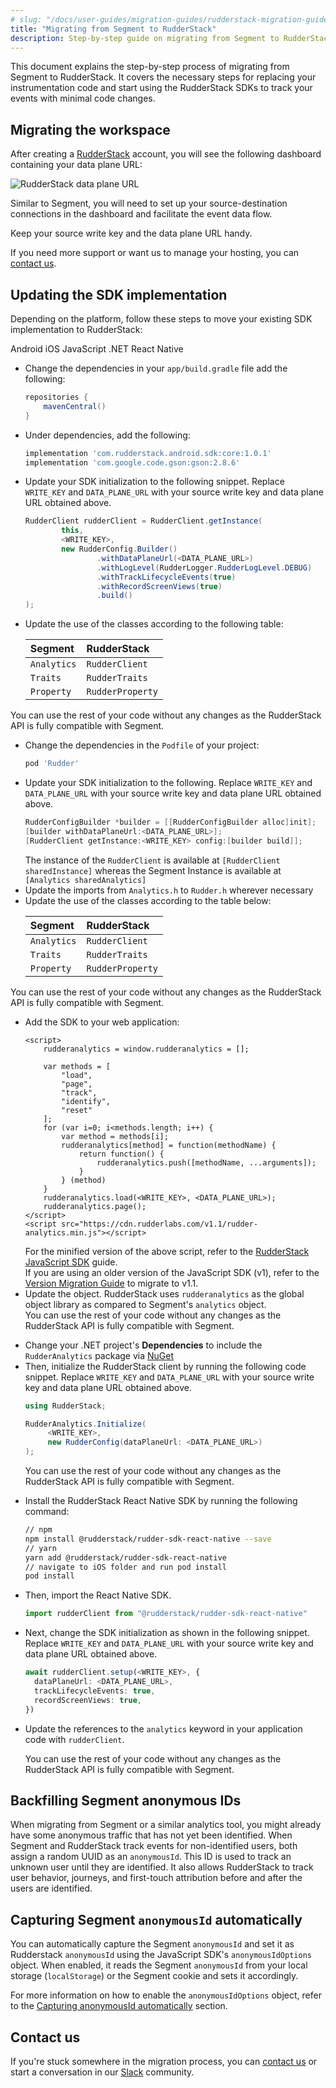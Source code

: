```yaml
---
# slug: "/docs/user-guides/migration-guides/rudderstack-migration-guide"
title: "Migrating from Segment to RudderStack"
description: Step-by-step guide on migrating from Segment to RudderStack.
---
```


This document explains the step-by-step process of migrating from Segment to RudderStack. It covers the necessary steps for replacing your instrumentation code and start using the RudderStack SDKs to track your events with minimal code changes.

## Migrating the workspace

After creating a [RudderStack](https://app.rudderstack.com/signup?type=freetrial) account, you will see the following dashboard containing your <Link to="/get-started/glossary/#data-plane-url">data plane URL</Link>:

<img src="../../assets/user-guides/rudderstack-data-plane-url.png" alt="RudderStack data plane URL" />

Similar to Segment, you will need to set up your source-destination connections in the dashboard and facilitate the event data flow.

<div class="successBlock">
Keep your source write key and the data plane URL handy.
</div>

If you need more support or want us to manage your hosting, you can [contact us](mailto:%20support@rudderstack.com).

## Updating the SDK implementation

Depending on the platform, follow these steps to move your existing SDK implementation to RudderStack:

<Tabs>
  <TabList>
    <Tab>Android</Tab>
    <Tab>iOS</Tab>
    <Tab>JavaScript</Tab>
    <Tab>.NET</Tab>
    <Tab>React Native</Tab>
  </TabList>
    <TabPanels>
      <TabPanel>
      <ul>
      <li>Change the dependencies in your <code class="inline-code">app/build.gradle</code> file add the following:
<span>

```groovy
repositories {
    mavenCentral()
}
```
</span>
</li>
<li>Under dependencies, add the following:
<span>

```groovy
implementation 'com.rudderstack.android.sdk:core:1.0.1'
implementation 'com.google.code.gson:gson:2.8.6'
```
</span>
</li>
<li>Update your SDK initialization to the following snippet. Replace <code class="inline-code">WRITE_KEY</code> and <code class="inline-code">DATA_PLANE_URL</code> with your source write key and data plane URL obtained above.
<span>

```java
RudderClient rudderClient = RudderClient.getInstance(
        this,
        <WRITE_KEY>,
        new RudderConfig.Builder()
                .withDataPlaneUrl(<DATA_PLANE_URL>)
                .withLogLevel(RudderLogger.RudderLogLevel.DEBUG)
                .withTrackLifecycleEvents(true)
                .withRecordScreenViews(true)
                .build()
);
```
</span>
</li>
<li>Update the use of the classes according to the following table:
<span>

| Segment     | RudderStack      |
| :---------- | :--------------- |
| `Analytics` | `RudderClient`   |
| `Traits`    | `RudderTraits`   |
| `Property`  | `RudderProperty` |
</span>
</li>
</ul>
<div class="successBlock">

  You can use the rest of your code without any changes as the RudderStack API is fully compatible with Segment.
</div>
      </TabPanel>
      <TabPanel>
<ul>
<li>Change the dependencies in the <code class="inline-code">Podfile</code> of your project:

```ruby
pod 'Rudder'
```
</li>
<li>Update your SDK initialization to the following. Replace <code class="inline-code">WRITE_KEY</code> and <code class="inline-code">DATA_PLANE_URL</code> with your source write key and data plane URL obtained above.

```objectivec
RudderConfigBuilder *builder = [[RudderConfigBuilder alloc]init];
[builder withDataPlaneUrl:<DATA_PLANE_URL>];
[RudderClient getInstance:<WRITE_KEY> config:[builder build]];
```

<div class="infoBlock">
The instance of the <code class="inline-code">RudderClient</code> is available at <code class="inline-code">[RudderClient sharedInstance]</code> whereas the Segment Instance is available at <code class="inline-code">[Analytics sharedAnalytics]</code>
</div>
</li>
<li>Update the imports from <code class="inline-code">Analytics.h</code> to <code class="inline-code">Rudder.h</code> wherever necessary</li>
<li>Update the use of the classes according to the table below:

| Segment     | RudderStack      |
| :---------- | :--------------- |
| `Analytics` | `RudderClient`   |
| `Traits`    | `RudderTraits`   |
| `Property`  | `RudderProperty` |
</li>
</ul>
<div class="successBlock">

You can use the rest of your code without any changes as the RudderStack API is fully compatible with Segment.
</div>        
      </TabPanel>
      <TabPanel>
<ul>
<li>Add the SDK to your web application:
<span>

```markup
<script>
	rudderanalytics = window.rudderanalytics = [];

	var methods = [
		"load",
		"page",
		"track",
		"identify",
		"reset"
	];
	for (var i=0; i<methods.length; i++) {
		var method = methods[i];
		rudderanalytics[method] = function(methodName) {
			return function() {
				rudderanalytics.push([methodName, ...arguments]);
			}
		} (method)
	}
	rudderanalytics.load(<WRITE_KEY>, <DATA_PLANE_URL>);
	rudderanalytics.page();
</script>
<script src="https://cdn.rudderlabs.com/v1.1/rudder-analytics.min.js"></script>
```
</span>
<div class="infoBlock">
For the minified version of the above script, refer to the <a href="https://www.rudderstack.com/docs/stream-sources/rudderstack-sdk-integration-guides/rudderstack-javascript-sdk/quick-start-guide/">RudderStack JavaScript SDK</a> guide. 
</div>

<div class="infoBlock">
If you are using an older version of the JavaScript SDK (v1), refer to the <a href="https://www.rudderstack.com/docs/stream-sources/rudderstack-sdk-integration-guides/rudderstack-javascript-sdk/version-migration-guide/">Version Migration Guide</a> to migrate to v1.1.
</div>
</li>
<li>Update the object. RudderStack uses <code class="inline-code">rudderanalytics</code> as the global object library as compared to Segment's <code class="inline-code">analytics</code> object.

<div class="successBlock">
You can use the rest of your code without any changes as the RudderStack API is fully compatible with Segment.
</div>
</li>
</ul>
      </TabPanel>
      <TabPanel>
      <ul>
      <li>Change your .NET project's <strong>Dependencies</strong> to include the <code class="inline-code">RudderAnalytics</code> package via <a href="https://docs.microsoft.com/en-us/nuget/consume-packages/install-use-packages-powershell">NuGet</a></li>
      <li>Then, initialize the RudderStack client by running the following code snippet. Replace <code class="inline-code">WRITE_KEY</code> and <code class="inline-code">DATA_PLANE_URL</code> with your source write key and data plane URL obtained above.
<span>

```csharp
using RudderStack;

RudderAnalytics.Initialize(
     <WRITE_KEY>,
     new RudderConfig(dataPlaneUrl: <DATA_PLANE_URL>)
);
```
</span>
<div class="successBlock">
You can use the rest of your code without any changes as the RudderStack API is fully compatible with Segment.
</div>
</li>
</ul>
    </TabPanel>
    <TabPanel>
      <ul>
      <li>Install the RudderStack React Native SDK by running the following command:
<span>

```bash
// npm
npm install @rudderstack/rudder-sdk-react-native --save
// yarn
yarn add @rudderstack/rudder-sdk-react-native
// navigate to iOS folder and run pod install
pod install
```
</span>
      </li>
      <li>Then, import the React Native SDK.
<span>

```typescript
import rudderClient from "@rudderstack/rudder-sdk-react-native"
```
</span>
	</li>
	<li>Next, change the SDK initialization as shown in the following snippet. Replace <code class="inline-code">WRITE_KEY</code> and <code class="inline-code">DATA_PLANE_URL</code> with your source write key and data plane URL obtained above.
<span>

```typescript
await rudderClient.setup(<WRITE_KEY>, {
  dataPlaneUrl: <DATA_PLANE_URL>,
  trackLifecycleEvents: true,
  recordScreenViews: true,
})
```
</span>
</li>
<li>Update the references to the <code class="inline-code">analytics</code> keyword in your application code with <code class="inline-code">rudderClient</code>.</li>
<div class="successBlock">

You can use the rest of your code without any changes as the RudderStack API is fully compatible with Segment.
</div>
</ul>
    </TabPanel>
  </TabPanels>
</Tabs>

## Backfilling Segment anonymous IDs

When migrating from Segment or a similar analytics tool, you might already have some anonymous traffic that has not yet been identified. When Segment and RudderStack track events for non-identified users, both assign a random UUID as an `anonymousId`. This ID is used to track an unknown user until they are identified. It also allows RudderStack to track user behavior, journeys, and first-touch attribution before and after the users are identified.
	     
## Capturing Segment `anonymousId` automatically

You can automatically capture the Segment `anonymousId` and set it as Rudderstack `anonymousId` using the JavaScript SDK's `anonymousIdOptions` object. When enabled, it reads the Segment `anonymousId` from your local storage (`localStorage`) or the Segment cookie and sets it accordingly.
	      
<div class="infoBlock">
For more information on how to enable the <code class="inline-code">anonymousIdOptions</code> object, refer to the <a href="https://www.rudderstack.com/docs/stream-sources/rudderstack-sdk-integration-guides/rudderstack-javascript-sdk/#capturing-anonymousid-automatically">Capturing anonymousId automatically</a> section.
</div>

## Contact us

If you're stuck somewhere in the migration process, you can [contact us](mailto:%20support@rudderstack.com) or start a conversation in our [Slack](https://rudderstack.com/join-rudderstack-slack-community) community.
